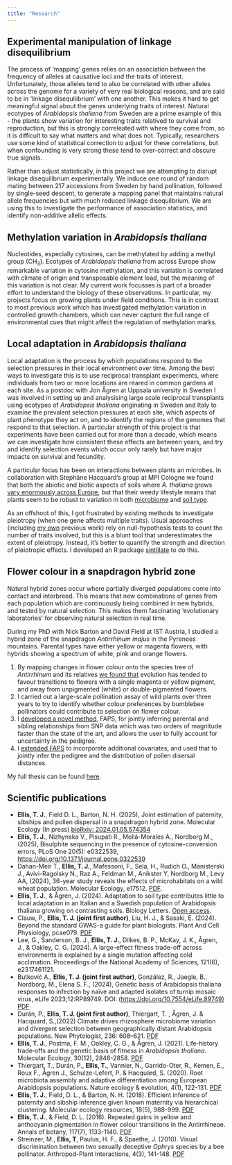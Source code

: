 ```yaml
---
title: "Research"
---
```


## Experimental manipulation of linkage disequilibrium

The process of 'mapping' genes relies on an association between the frequency of 
alleles at causative loci and the traits of interest.
Unfortunately, those alleles tend to also be correlated with other alleles across the genome for a variety of very real biological reasons, and are said to be in 'linkage disequliibrium' with one another.
This makes it hard to get meaningful signal about the genes underlying traits of interest.
Natural ecotypes of *Arabidopsis thaliana* from Sweden are a prime example of this - the plants show variation for interesting traits relatived to survival and reproduction, but this is strongly correleated with where they come from, so it is difficult to say what matters and what does not.
Typically, researchers use some kind of statistical correction to adjust for these correlations, but when confounding is very strong these tend to over-correct and obscure true signals.

Rather than adjust statistically, in this project we are attempting to disrupt linkage disequilibrium experimentally.
We induce one round of random mating between 217 accessions from Sweden by hand pollination, followed by single-seed descent, to generate a mapping panel that maintains natural allele frequencies but with much reduced linkage disequilbrium.
We are using this to investigate the performance of association statistics, and identify non-additive allelic effects.

## Methylation variation in *Arabidopsis thaliana*

Nucleotides, especially cytosines, can be methylated by adding a methyl group (CH~3~). Ecotypes of *Arabidopsis thaliana* from across Europe show remarkable variation in cytosine methylation, and this variation is correlated with climate of origin and transposable element load, but the meaning of this variation is not clear. My current work focusses is part of a broader effort to understand the biology of these observations. In particular, my projects focus on growing plants under field conditions. This is in contrast to most previous work which has investigated methylation variation in controlled growth chambers, which can never capture the full range of environmental cues that might affect the regulation of methylation marks.

## Local adaptation in *Arabidopsis thaliana*

Local adaptation is the process by which populations respond to the selection pressures in their local environment over time. Among the best ways to investigate this is to use reciprocal transplant experiments, where individuals from two or more locations are reared in common gardens at each site. As a postdoc with Jon Ågren at Uppsala university in Sweden I was involved in setting up and analysising large scale reciprocal transplants using ecotypes of *Arabidopsis thaliana* originating in Sweden and Italy to examine the prevalent selection pressures at each site, which aspects of plant phenotype they act on, and to identify the regions of the genomes that respond to that selection. A particular strength of this project is that experiments have been carried out for more than a decade, which means we can investigate how consistent these effects are between years, and try and identify selection events which occur only rarely but have major impacts on survival and fecundity.

A particular focus has been on interactions between plants an microbes.
In collaboration with Stepháne Hacquard's group at MPI Cologne we found that both the abiotic and biotic aspects of soils where *A. thaliana* grows [vary enormously across Europe]((/assets/pdfs/2019_thiergart.pdf)), but that their weedy lifestyle means that plants seem to be robust to variation in both [microbiome](/assets/pdfs/2022_duran_etal.pdf) and [soil type](https://royalsocietypublishing.org/doi/epdf/10.1098/rsbl.2024.0236).

As an offshoot of this, I got frustrated by existing methods to investigate pleiotropy (when one gene affects multiple traits).
Usual approaches (including [my own](/assets/pdfs/2021_fecundity_components.pdf) previous work) rely on null-hypothesis tests to count the number of traits involved, but this is a blunt tool that underestimates the extent of pleiotropy.
Instead, it's better to quantify the strength and direction of pleiotropic effects.
I developed an R package [sintillate](https://github.com/ellisztamas/sintillate) to do this.

## Flower colour in a snapdragon hybrid zone

Natural hybrid zones occur where partially diverged populations come into contact and interbreed. This means that new combinations of genes from each population which are continuously being combined in new hybrids, and tested by natural selection. This makes them fascinating 'evolutionary laboratories' for observing natural selection in real time.

During my PhD with Nick Barton and David Field at IST Austria, I studied a hybrid zone of the snapdragon *Antirrhinum majus* in the Pyrenees mountains. Parental types have either yellow or magenta flowers, with hybrids showing a spectrum of white, pink and orange flowers.

1.  By mapping changes in flower colour onto the species tree of *Antirrhinum* and its relatives [we found that](/assets/pdfs/2018_FAPS_paper.pdf) evolution has tended to favour transitions to flowers with a single magenta or yellow pigment, and away from unpigmented (white) or double-pigmented flowers.
2.  I carried out a large-scale pollination assay of wild plants over three years to try to identify whether colour preferences by bumblebee pollinators could contribute to selection on flower colour.
3.  I [developed a novel method](/assets/pdfs/2018_FAPS_paper.pdf), FAPS, for jointly inferring parental and sibling relationships from SNP data which was two orders of magnitude faster than the state of the art, and allows the user to fully account for uncertainty in the pedigree.
4.  I [extended FAPS](https://doi.org/10.1101/2024.01.05.574354) to incorporate additional covariates, and used that to jointly infer the pedigree and the distribution of pollen disersal distances.

My full thesis can be found [here](https://research-explorer.app.ist.ac.at/download/1398/5106/IST-2016-526-v1%2B1_Ellis_signed_thesis.pdf).

## Scientific publications

-   **Ellis, T. J.**, Field D. L., Barton, N. H. (2025), Joint estimation of paternity, sibships and pollen dispersal in a snapdragon hybrid zone. Molecular Ecology (In press) [bioRxiv: 2024.01.05.574354](https://doi.org/10.1101/2024.01.05.574354)
-   **Ellis, T. J.**, Nizhynska V., Pisupati R., Mollá-Morales A., Nordborg M., (2025), Bisulphite sequencing in the presence of cytosine-conversion errors, PLoS One 20(5): e0322539, <https://doi.org/10.1371/journal.pone.0322539>
-   Dahan-Meir T., **Ellis, T. J.**, Mafessoni, F., Sela, H., Rudich O., Manisterski J., Avivi-Ragolsky N., Raz A., Feldman M., Anikster Y, Nordborg M., Levy AA, (2024), 36-year study reveals the effects of microhabitats on a wild wheat population. Molecular Ecology, e17512. [PDF](/assets/pdfs/2024_dahan_etal.pdf).
-   **Ellis, T. J.**, & Ågren, J. (2024). Adaptation to soil type contributes little to local adaptation in an Italian and a Swedish population of Arabidopsis thaliana growing on contrasting soils. Biology Letters. [Open access](https://royalsocietypublishing.org/doi/epdf/10.1098/rsbl.2024.0236).
-   Clauw, P., **Ellis, T. J. (joint first author)**, Liu, H. J., & Sasaki, E. (2024). Beyond the standard GWAS-a guide for plant biologists. Plant And Cell Physiology, pcae079. [PDF](/assets/pdfs/2024_clauw_etal.pdf)
-   Lee, G., Sanderson, B. J., **Ellis, T. J.**, Dilkes, B. P., McKay, J. K., Ågren, J., & Oakley, C. G. (2024). A large-effect fitness trade-off across environments is explained by a single mutation affecting cold acclimation. Proceedings of the National Academy of Sciences, 121(6), e2317461121.
-   Butković A., **Ellis, T. J. (joint first author)**, González, R., Jaegle, B., Nordborg, M., Elena S. F., (2024), Genetic basis of Arabidopsis thaliana responses to infection by naïve and adapted isolates of turnip mosaic virus, eLife 2023;12:RP89749. DOI: (<https://doi.org/10.7554/eLife.89749)> [PDF](/assets/pdfs/2023_butkovic_etal.pdf)
-   Durán, P., **Ellis, T. J. (joint first author)**, Thiergart, T. , Ågren, J. & Hacquard, S.,(2022) Climate drives rhizosphere microbiome variation and divergent selection between geographically distant Arabidopsis populations. New Phytologist, 236: 608--621. [PDF](/assets/pdfs/2022_duran_etal.pdf)
-   **Ellis, T. J.**, Postma, F. M., Oakley, C. G., & Ågren, J. (2021). Life‐history trade‐offs and the genetic basis of fitness in *Arabidopsis thaliana*. Molecular Ecology, 30(12), 2846-2858. [PDF](/assets/pdfs/2021_fecundity_components.pdf)
-   Thiergart, T., Durán, P., **Ellis, T.**, Vannier, N., Garrido-Oter, R., Kemen, E., Roux F., Ågren J., Schulze-Lefert, P. & Hacquard, S. (2020). Root microbiota assembly and adaptive differentiation among European Arabidopsis populations. Nature ecology & evolution, 4(1), 122-131. [PDF](/assets/pdfs/2019_thiergart.pdf)
-   **Ellis, T. J.**, Field, D. L., & Barton, N. H. (2018). Efficient inference of paternity and sibship inference given known maternity via hierarchical clustering. Molecular ecology resources, 18(5), 988-999. [PDF](/assets/pdfs/2018_FAPS_paper.pdf)
-   **Ellis, T. J.**, & Field, D. L. (2016). Repeated gains in yellow and anthocyanin pigmentation in flower colour transitions in the Antirrhineae. Annals of botany, 117(7), 1133-1140. [PDF](/assets/pdfs/2016_floral_transitions.pdf)
-   Streinzer, M., **Ellis, T**, Paulus, H. F., & Spaethe, J. (2010). Visual discrimination between two sexually deceptive *Ophrys* species by a bee pollinator. Arthropod-Plant Interactions, 4(3), 141-148. [PDF](/assets/pdfs/2010_Streinzer.pdf)